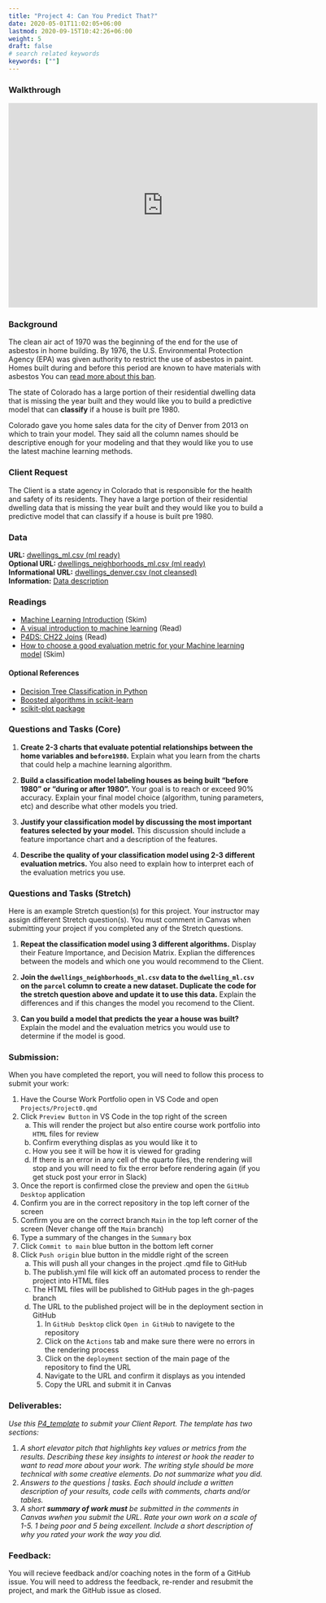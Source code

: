 ```yaml
---
title: "Project 4: Can You Predict That?"
date: 2020-05-01T11:02:05+06:00
lastmod: 2020-09-15T10:42:26+06:00
weight: 5
draft: false
# search related keywords
keywords: [""]
---
```



### Walkthrough
```{=html}
<iframe id="kaltura_player" src="https://cdnapisec.kaltura.com/p/1157612/sp/115761200/embedIframeJs/uiconf_id/41338032/partner_id/1157612?iframeembed=true&playerId=kaltura_player&entry_id=1_ntkyl8mv&flashvars[localizationCode]=en&amp;flashvars[sideBarContainer.plugin]=true&amp;flashvars[sideBarContainer.position]=left&amp;flashvars[sideBarContainer.clickToClose]=true&amp;flashvars[chapters.plugin]=true&amp;flashvars[chapters.layout]=vertical&amp;flashvars[chapters.thumbnailRotator]=false&amp;flashvars[streamSelector.plugin]=true&amp;flashvars[EmbedPlayer.SpinnerTarget]=videoHolder&amp;flashvars[dualScreen.plugin]=true&amp;flashvars[Kaltura.addCrossoriginToIframe]=true&amp;&wid=1_tn9ykfrp" width="608" height="402" allowfullscreen webkitallowfullscreen mozAllowFullScreen allow="autoplay *; fullscreen *; encrypted-media *" sandbox="allow-downloads allow-forms allow-same-origin allow-scripts allow-top-navigation allow-pointer-lock allow-popups allow-modals allow-orientation-lock allow-popups-to-escape-sandbox allow-presentation allow-top-navigation-by-user-activation" frameborder="0" title="W08 - Project 4 Walkthrough"></iframe>
```


### Background

The clean air act of 1970 was the beginning of the end for the use of asbestos in home building.  By 1976, the U.S. Environmental Protection Agency (EPA) was given authority to restrict the use of asbestos in paint. Homes built during and before this period are known to have materials with asbestos You can [read more about this ban](https://www.asbestos.com/mesothelioma-lawyer/legislation/ban/).  

The state of Colorado has a large portion of their residential dwelling data that is missing the year built and they would like you to build a predictive model that can __classify__ if a house is built pre 1980.  

Colorado gave you home sales data for the city of Denver from 2013 on which to train your model. They said all the column names should be descriptive enough for your modeling and that they would like you to use the latest machine learning methods.


### Client Request

The Client is a state agency in Colorado that is responsible for the health and safety of its residents. They have a large portion of their residential dwelling data that is missing the year built and they would like you to build a predictive model that can classify if a house is built pre 1980.


### Data

__URL:__  [dwellings_ml.csv (ml ready)](https://github.com/byuidatascience/data4dwellings/raw/master/data-raw/dwellings_ml/dwellings_ml.csv)  
__Optional URL:__  [dwellings_neighborhoods_ml.csv (ml ready)](https://github.com/byuidatascience/data4dwellings/raw/master/data-raw/dwellings_neighborhoods_ml/dwellings_neighborhoods_ml.csv)  
__Informational URL:__  [dwellings_denver.csv (not cleansed)](https://github.com/byuidatascience/data4dwellings/raw/master/data-raw/dwellings_denver/dwellings_denver.csv)  
__Information:__ [Data description](https://github.com/byuidatascience/data4dwellings/blob/master/data.md)  


### Readings

- [Machine Learning Introduction](/Course%20Materials/ml.qmd) (Skim)
- [A visual introduction to machine learning](http://www.r2d3.us/visual-intro-to-machine-learning-part-1/) (Read)
- [P4DS: CH22 Joins](https://aeturrell.github.io/python4DS/joins.html) (Read)
- [How to choose a good evaluation metric for your Machine learning model](https://web.archive.org/web/20240213170741/https://ranvir.xyz/blog/how-to-evaluate-your-machine-learning-model-like-a-pro-metrics/) (Skim)


#### Optional References

- [Decision Tree Classification in Python](https://www.datacamp.com/community/tutorials/decision-tree-classification-python)    
- [Boosted algorithms in scikit-learn](https://scikit-learn.org/stable/modules/ensemble.html#gradient-tree-boosting)
- [scikit-plot package](https://github.com/reiinakano/scikit-plot)  
 

### Questions and Tasks (Core)

1. __Create 2-3 charts that evaluate potential relationships between the home variables and `before1980`.__ Explain what you learn from the charts that could help a machine learning algorithm.  

1. __Build a classification model labeling houses as being built “before 1980” or “during or after 1980”.__ Your goal is to reach or exceed 90% accuracy. Explain your final model choice (algorithm, tuning parameters, etc) and describe what other models you tried.  

1. __Justify your classification model by discussing the most important features selected by your model.__ This discussion should include a feature importance chart and a description of the features.  

1. __Describe the quality of your classification model using 2-3 different evaluation metrics.__ You also need to explain how to interpret each of the evaluation metrics you use.  


### Questions and Tasks (Stretch)

Here is an example Stretch question(s) for this project. Your instructor may assign different Stretch question(s). You must comment in Canvas when submitting your project if you completed any of the Stretch questions.  

1. __Repeat the classification model using 3 different algorithms.__ Display their Feature Importance, and Decision Matrix. Explian the differences between the models and which one you would recommend to the Client.  

1. __Join the `dwellings_neighborhoods_ml.csv` data to the `dwelling_ml.csv` on the `parcel` column to create a new dataset. Duplicate the code for the stretch question above and update it to use this data.__ Explain the differences and if this changes the model you recomend to the Client.  

1. __Can you build a model that predicts the year a house was built?__ Explain the model and the evaluation metrics you would use to determine if the model is good.


### Submission:
::: {.callout-note collapse="true"}
When you have completed the report, you will need to follow this process to submit your work:

1. Have the Course Work Portfolio open in VS Code and open `Projects/Project0.qmd`
1. Click `Preview Button` in VS Code in the top right of the screen
    a. This will render the project but also entire course work portfolio into `HTML` files for review
    b. Confirm everything displas as you would like it to
    c. How you see it will be how it is viewed for grading
    d. If there is an error in any cell of the quarto files, the rendering will stop and you will need to fix the error before rendering again (if you get stuck post your error in Slack)
1. Once the report is confirmed close the preview and open the `GitHub Desktop` application
1. Confirm you are in the correct repository in the top left corner of the screen
1. Confirm you are on the correct branch `Main` in the top left corner of the screen (Never change off the `Main` branch)
1. Type a summary of the changes in the `Summary` box
1. Click `Commit to main` blue button in the bottom left corner
1. Click `Push origin` blue button in the middle right of the screen
    a. This will push all your changes in the project .qmd file to GitHub
    b. The publish.yml file will kick off an automated process to render the project into HTML files
    c. The HTML files will be published to GitHub pages in the gh-pages branch
    d. The URL to the published project will be in the deployment section in GitHub
        1. In `GitHub Desktop` click `Open in GitHub` to navigete to the repository
        2. Click on the `Actions` tab and make sure there were no errors in the rendering process
        3. Click on the `deployment` section of the main page of the repository to find the URL
        4. Navigate to the URL and confirm it displays as you intended
        5. Copy the URL and submit it in Canvas
:::


### Deliverables:

_Use this [P4_template](../Templates/P4_template.qmd) to submit your Client Report. The template has two sections:_

1. _A short elevator pitch that highlights key values or metrics from the results. Describing these key insights to interest or hook the reader to want to read more about your work. The writing style should be more technical with some creative elements. Do not summarize what you did._  
1. _Answers to the questions | tasks. Each should include a written description of your results, code cells with comments, charts and/or tables._  
1. _A short __summary of work must__ be submitted in the comments in Canvas wwhen you submit the URL. Rate your own work on a scale of 1-5. 1 being poor and 5 being excellent. Include a short description of why you rated your work the way you did._


### Feedback:
::: {.callout-note collapse="true"}
You will recieve feedback and/or coaching notes in the form of a GitHub issue. You will need to address the feedback, re-render and resubmit the project, and mark the GitHub issue as closed.
:::